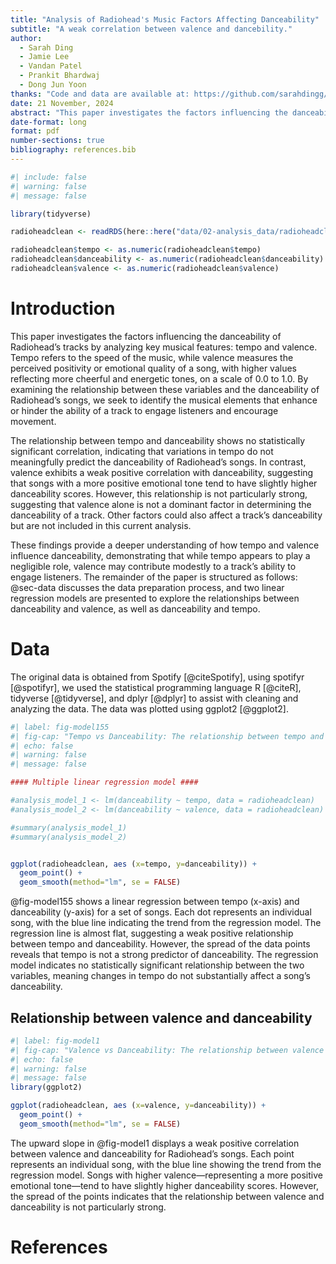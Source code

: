 ```yaml
---
title: "Analysis of Radiohead's Music Factors Affecting Danceability"
subtitle: "A weak correlation between valence and dancebility."
author: 
  - Sarah Ding
  - Jamie Lee
  - Vandan Patel
  - Prankit Bhardwaj
  - Dong Jun Yoon
thanks: "Code and data are available at: https://github.com/sarahdingg/SpotifyProject/tree/main/SpotifyAPI."
date: 21 November, 2024
abstract: "This paper investigates the factors influencing the danceability of Radiohead's tracks by analyzing two key musical features: tempo and valence. The analysis reveals that tempo has no statistically significant relationship with danceability, indicating that variations in a song's speed do not substantially affect its ability to engage listeners and encourage movement. In contrast, valence demonstrates a weak positive correlation with danceability, suggesting that songs with higher valence—reflecting a more positive emotional tone—tend to have slightly higher danceability scores. These results highlight that while tempo does not meaningfully contribute to danceability, valence plays a modest role, offering insights into how emotional tone may influence listener engagement."
date-format: long
format: pdf
number-sections: true
bibliography: references.bib
---
```


```r
#| include: false
#| warning: false
#| message: false

library(tidyverse)

radioheadclean <- readRDS(here::here("data/02-analysis_data/radioheadclean.rds"))

radioheadclean$tempo <- as.numeric(radioheadclean$tempo)
radioheadclean$danceability <- as.numeric(radioheadclean$danceability)
radioheadclean$valence <- as.numeric(radioheadclean$valence)
```


# Introduction

This paper investigates the factors influencing the danceability of Radiohead's tracks by analyzing key musical features: tempo and valence. Tempo refers to the speed of the music, while valence measures the perceived positivity or emotional quality of a song, with higher values reflecting more cheerful and energetic tones, on a scale of 0.0 to 1.0. By examining the relationship between these variables and the danceability of Radiohead's songs, we seek to identify the musical elements that enhance or hinder the ability of a track to engage listeners and encourage movement.

The relationship between tempo and danceability shows no statistically significant correlation, indicating that variations in tempo do not meaningfully predict the danceability of Radiohead's songs. In contrast, valence exhibits a weak positive correlation with danceability, suggesting that songs with a more positive emotional tone tend to have slightly higher danceability scores. However, this relationship is not particularly strong, suggesting that valence alone is not a dominant factor in determining the danceability of a track. Other factors could also affect a track's danceability but are not included in this current analysis.

These findings provide a deeper understanding of how tempo and valence influence danceability, demonstrating that while tempo appears to play a negligible role, valence may contribute modestly to a track's ability to engage listeners. The remainder of the paper is structured as follows: @sec-data discusses the data preparation process, and two linear regression models are presented to explore the relationships between danceability and valence, as well as danceability and tempo.


# Data {#sec-data}
The original data is obtained from Spotify [@citeSpotify], using spotifyr [@spotifyr], we used the statistical programming language R [@citeR], tidyverse [@tidyverse], and dplyr [@dplyr] to assist with cleaning and analyzing the data. The data was plotted using ggplot2 [@ggplot2]. 

```r
#| label: fig-model155
#| fig-cap: "Tempo vs Danceability: The relationship between tempo and danceability shows no statistical significance between tempo and danceability, indicating that variations in tempo do not meaningfully predict the danceability of the songs."
#| echo: false
#| warning: false
#| message: false

#### Multiple linear regression model ####

#analysis_model_1 <- lm(danceability ~ tempo, data = radioheadclean)
#analysis_model_2 <- lm(danceability ~ valence, data = radioheadclean)

#summary(analysis_model_1)
#summary(analysis_model_2)


ggplot(radioheadclean, aes (x=tempo, y=danceability)) + 
  geom_point() + 
  geom_smooth(method="lm", se = FALSE)


```

@fig-model155 shows a linear regression between tempo (x-axis) and danceability (y-axis) for a set of songs. Each dot represents an individual song, with the blue line indicating the trend from the regression model. The regression line is almost flat, suggesting a weak positive relationship between tempo and danceability. However, the spread of the data points reveals that tempo is not a strong predictor of danceability. The regression model indicates no statistically significant relationship between the two variables, meaning changes in tempo do not substantially affect a song's danceability.


## Relationship between valence and danceability

```r
#| label: fig-model1
#| fig-cap: "Valence vs Danceability: The relationship between valence and danceability reveals a weak positive correlation, indicating that while songs with higher valence—reflecting a more positive emotional tone—tend to have slightly higher danceability scores, the relationship is not particularly strong."
#| echo: false
#| warning: false
#| message: false
library(ggplot2)

ggplot(radioheadclean, aes (x=valence, y=danceability)) + 
  geom_point() + 
  geom_smooth(method="lm", se = FALSE) 
```

The upward slope in @fig-model1 displays a weak positive correlation between valence and danceability for Radiohead's songs. Each point represents an individual song, with the blue line showing the trend from the regression model. Songs with higher valence—representing a more positive emotional tone—tend to have slightly higher danceability scores. However, the spread of the points indicates that the relationship between valence and danceability is not particularly strong.


# References





